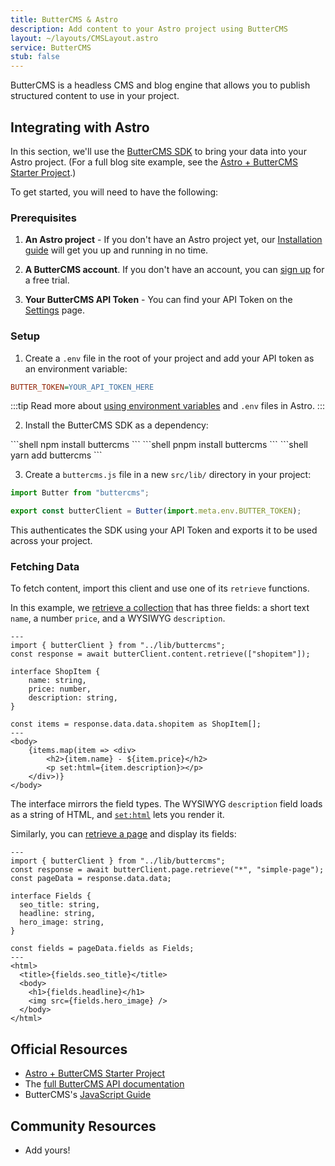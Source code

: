 ```yaml
---
title: ButterCMS & Astro
description: Add content to your Astro project using ButterCMS
layout: ~/layouts/CMSLayout.astro
service: ButterCMS
stub: false
---
```




ButterCMS is a headless CMS and blog engine that allows you to publish structured content to use in your project.

## Integrating with Astro

In this section, we'll use the [ButterCMS SDK](https://www.npmjs.com/package/buttercms) to bring your data into your Astro project. 
(For a full blog site example, see the [Astro + ButterCMS Starter Project](https://buttercms.com/starters/astro-starter-project/).)

To get started, you will need to have the following:

### Prerequisites

1. **An Astro project** - If you don't have an Astro project yet, our [Installation guide](/en/install/auto/) will get you up and running in no time.

2. **A ButterCMS account**. If you don't have an account, you can [sign up](https://buttercms.com/join/) for a free trial.

3. **Your ButterCMS API Token** - You can find your API Token on the [Settings](https://buttercms.com/settings/) page.

### Setup

1. Create a `.env` file in the root of your project and add your API token as an environment variable:

```ini title=".env"
BUTTER_TOKEN=YOUR_API_TOKEN_HERE
```

:::tip
Read more about [using environment variables](/en/guides/environment-variables/) and `.env` files in Astro.
:::

2. Install the ButterCMS SDK as a dependency:
<PackageManagerTabs>
  <Fragment slot="npm">
  ```shell
  npm install buttercms
  ```
  </Fragment>
  <Fragment slot="pnpm">
  ```shell
  pnpm install buttercms
  ```
  </Fragment>
  <Fragment slot="yarn">
  ```shell
  yarn add buttercms
  ```
  </Fragment>
</PackageManagerTabs>

3. Create a `buttercms.js` file in a new `src/lib/` directory in your project:

```js title="src/lib/buttercms.js"
import Butter from "buttercms";

export const butterClient = Butter(import.meta.env.BUTTER_TOKEN);
```

This authenticates the SDK using your API Token and exports it to be used across your project.

### Fetching Data
To fetch content, import this client and use one of its `retrieve` functions. 

In this example, we [retrieve a collection](https://buttercms.com/docs/api/#retrieve-a-collection) that has three fields: a short text `name`, a number `price`, and a WYSIWYG `description`. 

```astro title="src/pages/ShopItem.astro"
---
import { butterClient } from "../lib/buttercms";
const response = await butterClient.content.retrieve(["shopitem"]);

interface ShopItem {
	name: string,
	price: number,
	description: string,
}

const items = response.data.data.shopitem as ShopItem[];
---
<body>
	{items.map(item => <div>
		<h2>{item.name} - ${item.price}</h2>
		<p set:html={item.description}></p>
	</div>)}
</body>
```

The interface mirrors the field types. The WYSIWYG `description` field loads as a string of HTML, and [`set:html`](/en/reference/directives-reference/#sethtml) lets you render it.

Similarly, you can [retrieve a page](https://buttercms.com/docs/api/#get-a-single-page) and display its fields:

```astro title="src/pages/ShopItem.astro"
---
import { butterClient } from "../lib/buttercms";
const response = await butterClient.page.retrieve("*", "simple-page");
const pageData = response.data.data;

interface Fields {
  seo_title: string,
  headline: string,
  hero_image: string,
}

const fields = pageData.fields as Fields;
---
<html>
  <title>{fields.seo_title}</title>
  <body>
    <h1>{fields.headline}</h1>
    <img src={fields.hero_image} />
  </body>
</html>
```

## Official Resources

- [Astro + ButterCMS Starter Project](https://buttercms.com/starters/astro-starter-project/)
- The [full ButterCMS API documentation](https://buttercms.com/docs/api/)
- ButterCMS's [JavaScript Guide](https://buttercms.com/docs/api-client/javascript/)

## Community Resources 
- Add yours!
